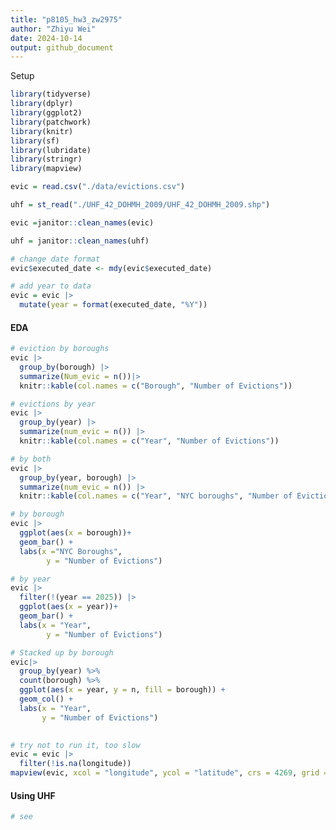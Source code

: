 ```yaml
---
title: "p8105_hw3_zw2975"
author: "Zhiyu Wei"
date: 2024-10-14
output: github_document
---
```


Setup

```r
library(tidyverse)
library(dplyr)
library(ggplot2)
library(patchwork)
library(knitr)
library(sf)
library(lubridate)
library(stringr)
library(mapview)
```


```r
evic = read.csv("./data/evictions.csv")

uhf = st_read("./UHF_42_DOHMH_2009/UHF_42_DOHMH_2009.shp")
```

```r
evic =janitor::clean_names(evic)

uhf = janitor::clean_names(uhf)

# change date format
evic$executed_date <- mdy(evic$executed_date)

# add year to data 
evic = evic |>
  mutate(year = format(executed_date, "%Y"))
```

#### EDA

```r
# eviction by boroughs
evic |>
  group_by(borough) |>
  summarize(Num_evic = n())|>
  knitr::kable(col.names = c("Borough", "Number of Evictions"))

# evictions by year
evic |>
  group_by(year) |>
  summarize(num_evic = n()) |>
  knitr::kable(col.names = c("Year", "Number of Evictions"))

# by both
evic |>
  group_by(year, borough) |>
  summarize(num_evic = n()) |>
  knitr::kable(col.names = c("Year", "NYC boroughs", "Number of Evictions"))
```


```r
# by borough
evic |>
  ggplot(aes(x = borough))+
  geom_bar() +
  labs(x ="NYC Boroughs",
        y = "Number of Evictions")

# by year
evic |>
  filter(!(year == 2025)) |>
  ggplot(aes(x = year))+
  geom_bar() +
  labs(x = "Year",
        y = "Number of Evictions")

# Stacked up by borough
evic|>
  group_by(year) %>%
  count(borough) %>%
  ggplot(aes(x = year, y = n, fill = borough)) +
  geom_col() +
  labs(x = "Year",
       y = "Number of Evictions")
  
```

```r
# try not to run it, too slow
evic = evic |>
  filter(!is.na(longitude))
mapview(evic, xcol = "longitude", ycol = "latitude", crs = 4269, grid = FALSE)
```

#### Using UHF

```r
# see
```

